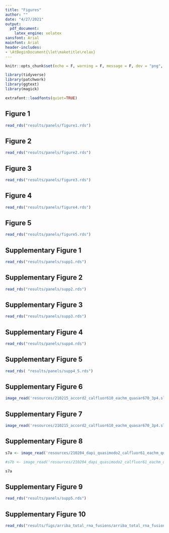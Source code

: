 ```yaml
---
title: "Figures"
author: ""
date: "4/27/2021"
output:
  pdf_document:
    latex_engine: xelatex
sansfont: Arial
mainfont: Arial
header-includes:
- \AtBeginDocument{\let\maketitle\relax}
---
```


```r
knitr::opts_chunk$set(echo = F, warning = F, message = F, dev = "png", dpi = 200)
```

```r
library(tidyverse)
library(patchwork)
library(ggtext)
library(magick)

extrafont::loadfonts(quiet=TRUE)
```

\newpage

## Figure 1

```r
read_rds("results/panels/figure1.rds")
```

\newpage

## Figure 2

```r
read_rds("results/panels/figure2.rds")
```

\newpage

## Figure 3

```r
read_rds("results/panels/figure3.rds")
```



\newpage

## Figure 4

```r

read_rds("results/panels/figure4.rds")
```

\newpage

## Figure 5

```r
read_rds("results/panels/figure5.rds")
```

\newpage

## Supplementary Figure 1

```r
read_rds("results/panels/supp1.rds")
```

\newpage

## Supplementary Figure 2

```r
read_rds("results/panels/supp2.rds")
```

\newpage

## Supplementary Figure 3

```r
read_rds("results/panels/supp3.rds")
```

\newpage


## Supplementary Figure 4

```r
read_rds("results/panels/supp4.rds")
```

## Supplementary Figure 5


```r
read_rds( "results/panels/supp4_5.rds")
```

\newpage

## Supplementary Figure 6

```r
image_read('resources/210215_accord2_calfluor610_eachm_quasar670_3p4.slices_1_1.split_channels.png',strip = T, density = 200) %>% image_ggplot()
```


\newpage

## Supplementary Figure 7

```r
image_read('resources/210215_accord2_calfluor610_eachm_quasar670_3p4.slices_1_30.montage.slices_1_30.montage.png',strip = T,density = 200) %>% image_ggplot()
```

\newpage

## Supplementary Figure 8

```r
s7a <- image_read('resources/210204_dapi_quasimodo2_calfluor61_eachm_quasar670p.slices_1_1.representative.png',strip = T,density = 200) %>% image_ggplot()

#s7b <- image_read('resources/210204_dapi_quasimodo2_calfluor61_eachm_quasar670p.slices_1_22_x2.montage.png',strip = T,density = 200) %>% image_ggplot()

s7a

```

\newpage

## Supplementary Figure 9

```r
read_rds("results/panels/supp5.rds")
```

\newpage

## Supplementary Figure 10

```r
read_rds("results/figs/arriba_total_rna_fusions/arriba_total_rna_fusions.ggp.rds")
```

